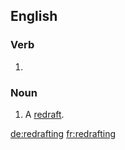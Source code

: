 ==English==

===Verb===
{{head|en}}

# {{present participle of|redraft|lang=en}}

===Noun===
{{en-noun}}

# A [[redraft]].

[[de:redrafting]]
[[fr:redrafting]]